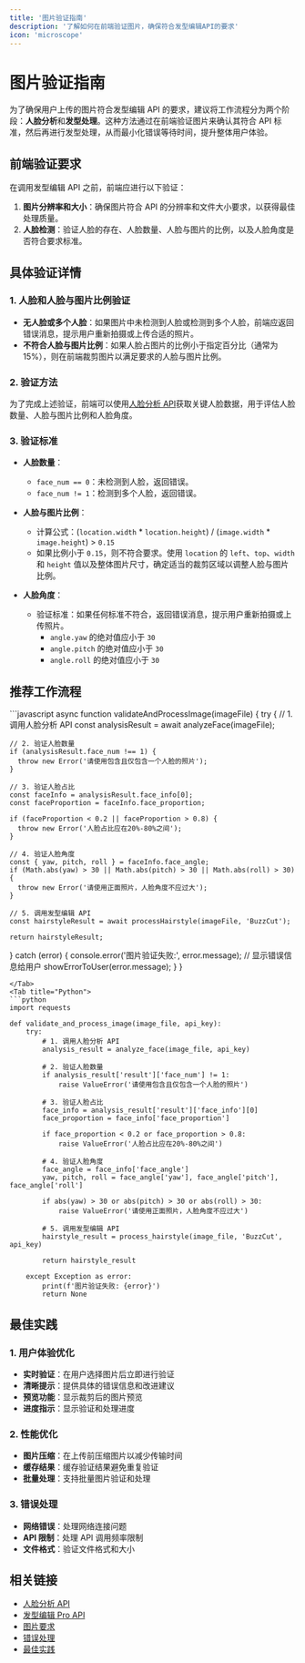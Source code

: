 ```yaml
---
title: '图片验证指南'
description: '了解如何在前端验证图片，确保符合发型编辑API的要求'
icon: 'microscope'
---
```


# 图片验证指南

为了确保用户上传的图片符合发型编辑 API 的要求，建议将工作流程分为两个阶段：**人脸分析**和**发型处理**。这种方法通过在前端验证图片来确认其符合 API 标准，然后再进行发型处理，从而最小化错误等待时间，提升整体用户体验。

## 前端验证要求

在调用发型编辑 API 之前，前端应进行以下验证：

1. **图片分辨率和大小**：确保图片符合 API 的分辨率和文件大小要求，以获得最佳处理质量。
2. **人脸检测**：验证人脸的存在、人脸数量、人脸与图片的比例，以及人脸角度是否符合要求标准。

## 具体验证详情

### 1. 人脸和人脸与图片比例验证

- **无人脸或多个人脸**：如果图片中未检测到人脸或检测到多个人脸，前端应返回错误消息，提示用户重新拍摄或上传合适的照片。
- **不符合人脸与图片比例**：如果人脸占图片的比例小于指定百分比（通常为 15%），则在前端裁剪图片以满足要求的人脸与图片比例。

### 2. 验证方法

为了完成上述验证，前端可以使用[人脸分析 API](/api-reference/face-analysis)获取关键人脸数据，用于评估人脸数量、人脸与图片比例和人脸角度。

### 3. 验证标准

- **人脸数量**：
  - `face_num == 0`：未检测到人脸，返回错误。
  - `face_num != 1`：检测到多个人脸，返回错误。

- **人脸与图片比例**：
  - 计算公式：(`location.width` * `location.height`) / (`image.width` * `image.height`) > `0.15`
  - 如果比例小于 `0.15`，则不符合要求。使用 `location` 的 `left`、`top`、`width` 和 `height` 值以及整体图片尺寸，确定适当的裁剪区域以调整人脸与图片比例。

- **人脸角度**：
  - 验证标准：如果任何标准不符合，返回错误消息，提示用户重新拍摄或上传照片。
    - `angle.yaw` 的绝对值应小于 `30`
    - `angle.pitch` 的绝对值应小于 `30`
    - `angle.roll` 的绝对值应小于 `30`

## 推荐工作流程

<Tabs>
<Tab title="JavaScript">
```javascript
async function validateAndProcessImage(imageFile) {
  try {
    // 1. 调用人脸分析 API
    const analysisResult = await analyzeFace(imageFile);
    
    // 2. 验证人脸数量
    if (analysisResult.face_num !== 1) {
      throw new Error('请使用包含且仅包含一个人脸的照片');
    }
    
    // 3. 验证人脸占比
    const faceInfo = analysisResult.face_info[0];
    const faceProportion = faceInfo.face_proportion;
    
    if (faceProportion < 0.2 || faceProportion > 0.8) {
      throw new Error('人脸占比应在20%-80%之间');
    }
    
    // 4. 验证人脸角度
    const { yaw, pitch, roll } = faceInfo.face_angle;
    if (Math.abs(yaw) > 30 || Math.abs(pitch) > 30 || Math.abs(roll) > 30) {
      throw new Error('请使用正面照片，人脸角度不应过大');
    }
    
    // 5. 调用发型编辑 API
    const hairstyleResult = await processHairstyle(imageFile, 'BuzzCut');
    
    return hairstyleResult;
    
  } catch (error) {
    console.error('图片验证失败:', error.message);
    // 显示错误信息给用户
    showErrorToUser(error.message);
  }
}
```
</Tab>
<Tab title="Python">
```python
import requests

def validate_and_process_image(image_file, api_key):
    try:
        # 1. 调用人脸分析 API
        analysis_result = analyze_face(image_file, api_key)
        
        # 2. 验证人脸数量
        if analysis_result['result']['face_num'] != 1:
            raise ValueError('请使用包含且仅包含一个人脸的照片')
        
        # 3. 验证人脸占比
        face_info = analysis_result['result']['face_info'][0]
        face_proportion = face_info['face_proportion']
        
        if face_proportion < 0.2 or face_proportion > 0.8:
            raise ValueError('人脸占比应在20%-80%之间')
        
        # 4. 验证人脸角度
        face_angle = face_info['face_angle']
        yaw, pitch, roll = face_angle['yaw'], face_angle['pitch'], face_angle['roll']
        
        if abs(yaw) > 30 or abs(pitch) > 30 or abs(roll) > 30:
            raise ValueError('请使用正面照片，人脸角度不应过大')
        
        # 5. 调用发型编辑 API
        hairstyle_result = process_hairstyle(image_file, 'BuzzCut', api_key)
        
        return hairstyle_result
        
    except Exception as error:
        print(f'图片验证失败: {error}')
        return None
```
</Tab>
</Tabs>

## 最佳实践

### 1. 用户体验优化

- **实时验证**：在用户选择图片后立即进行验证
- **清晰提示**：提供具体的错误信息和改进建议
- **预览功能**：显示裁剪后的图片预览
- **进度指示**：显示验证和处理进度

### 2. 性能优化

- **图片压缩**：在上传前压缩图片以减少传输时间
- **缓存结果**：缓存验证结果避免重复验证
- **批量处理**：支持批量图片验证和处理

### 3. 错误处理

- **网络错误**：处理网络连接问题
- **API 限制**：处理 API 调用频率限制
- **文件格式**：验证文件格式和大小

## 相关链接

- [人脸分析 API](/api-reference/face-analysis)
- [发型编辑 Pro API](/api-reference/hairstyle-editor-pro)
- [图片要求](/essentials/image-requirements)
- [错误处理](/essentials/error-handling)
- [最佳实践](/essentials/best-practices)
